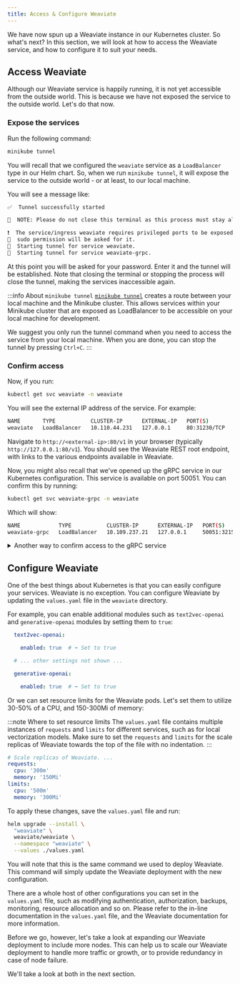 ```yaml
---
title: Access & Configure Weaviate
---
```


We have now spun up a Weaviate instance in our Kubernetes cluster. So what's next? In this section, we will look at how to access the Weaviate service, and how to configure it to suit your needs.

## <i class="fa-solid fa-square-chevron-right"></i> Access Weaviate

Although our Weaviate service is happily running, it is not yet accessible from the outside world. This is because we have not exposed the service to the outside world. Let's do that now.

### <i class="fa-solid fa-code"></i> Expose the services

Run the following command:

```bash
minikube tunnel
```

You will recall that we configured the `weaviate` service as a `LoadBalancer` type in our Helm chart. So, when we run `minikube tunnel`, it will expose the service to the outside world - or at least, to our local machine.

You will see a message like:

```bash
✅  Tunnel successfully started

📌  NOTE: Please do not close this terminal as this process must stay alive for the tunnel to be accessible ...

❗  The service/ingress weaviate requires privileged ports to be exposed: [80]
🔑  sudo permission will be asked for it.
🏃  Starting tunnel for service weaviate.
🏃  Starting tunnel for service weaviate-grpc.
```

At this point you will be asked for your password. Enter it and the tunnel will be established. Note that closing the terminal or stopping the process will close the tunnel, making the services inaccessible again.

:::info About `minikube tunnel`
[`minikube tunnel`](https://minikube.sigs.k8s.io/docs/handbook/accessing/#using-minikube-tunnel) creates a route between your local machine and the Minikube cluster. This allows services within your Minikube cluster that are exposed as LoadBalancer to be accessible on your local machine for development.

We suggest you only run the tunnel command when you need to access the service from your local machine. When you are done, you can stop the tunnel by pressing `Ctrl+C`.
:::

### <i class="fa-solid fa-code"></i> Confirm access

Now, if you run:

```bash
kubectl get svc weaviate -n weaviate
```

You will see the external IP address of the service. For example:

```bash
NAME       TYPE           CLUSTER-IP      EXTERNAL-IP   PORT(S)        AGE
weaviate   LoadBalancer   10.110.44.231   127.0.0.1     80:31230/TCP   61m
```

Navigate to `http://<external-ip>:80/v1` in your browser (typically `http://127.0.0.1:80/v1`). You should see the Weaviate REST root endpoint, with links to the various endpoints available in Weaviate.

Now, you might also recall that we've opened up the gRPC service in our Kubernetes configuration. This service is available on port 50051. You can confirm this by running:

```bash
kubectl get svc weaviate-grpc -n weaviate
```

Which will show:

```bash
NAME            TYPE           CLUSTER-IP      EXTERNAL-IP   PORT(S)           AGE
weaviate-grpc   LoadBalancer   10.109.237.21   127.0.0.1     50051:32150/TCP   90m
```

<details>
  <summary>
    Another way to confirm access to the gRPC service
  </summary>

If you have netcat installed, you can also try:

```bash
nc -zv 127.0.0.1 50051
```

Which will show:

```bash
Connection to 127.0.0.1 port 50051 [tcp/*] succeeded!
```

Note that not all systems have `nc` installed by default. It's okay if you don't have it - the `kubectl get svc` command output is sufficient to confirm access to the gRPC service.

</details>


## <i class="fa-solid fa-square-chevron-right"></i> Configure Weaviate

One of the best things about Kubernetes is that you can easily configure your services. Weaviate is no exception. You can configure Weaviate by updating the `values.yaml` file in the `weaviate` directory.

For example, you can enable additional modules such as `text2vec-openai` and `generative-openai` modules by setting them to `true`:

```yaml
  text2vec-openai:

    enabled: true  # ⬅️ Set to true

  # ... other settings not shown ...

  generative-openai:

    enabled: true  # ⬅️ Set to true
```

Or we can set resource limits for the Weaviate pods. Let's set them to utilize 30-50% of a CPU, and 150-300Mi of memory:

:::note Where to set resource limits
The `values.yaml` file contains multiple instances of `requests` and `limits` for different services, such as for local vectorization models. Make sure to set the `requests` and `limits` for the scale replicas of Weaviate towards the top of the file with no indentation.
:::

```yaml
# Scale replicas of Weaviate. ...
requests:
  cpu: '300m'
  memory: '150Mi'
limits:
  cpu: '500m'
  memory: '300Mi'
```

To apply these changes, save the `values.yaml` file and run:

```bash
helm upgrade --install \
  "weaviate" \
  weaviate/weaviate \
  --namespace "weaviate" \
  --values ./values.yaml
```

You will note that this is the same command we used to deploy Weaviate. This command will simply update the Weaviate deployment with the new configuration.

There are a whole host of other configurations you can set in the `values.yaml` file, such as modifying authentication, authorization, backups, monitoring, resource allocation and so on. Please refer to the in-line documentation in the `values.yaml` file, and the Weaviate documentation for more information.

Before we go, however, let's take a look at expanding our Weaviate deployment to include more nodes. This can help us to scale our Weaviate deployment to handle more traffic or growth, or to provide redundancy in case of node failure.

We'll take a look at both in the next section.


<DocsFeedback/>
